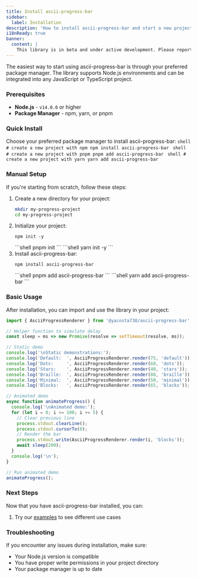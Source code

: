 ```yaml
---
title: Install ascii-progress-bar
sidebar:
  label: Installation
description: 'How to install ascii-progress-bar and start a new project.'
i18nReady: true
banner:
  content: |
    This library is in beta and under active development. Please report any issues or suggestions on <a href="https://github.com/yacosta738/ascii-progress-bar/issues" target="_blank">GitHub</a>.
---
```



The easiest way to start using ascii-progress-bar is through your preferred package manager. The library supports Node.js environments and can be integrated into any JavaScript or TypeScript project.

### Prerequisites

- **Node.js** - `v14.0.0` or higher
- **Package Manager** - npm, yarn, or pnpm

### Quick Install

Choose your preferred package manager to install ascii-progress-bar:
 <PackageManagerTabs>
      <Fragment slot="npm">
      ```shell
      # create a new project with npm
      npm install ascii-progress-bar
      ```
      </Fragment>
      <Fragment slot="pnpm">
      ```shell
      # create a new project with pnpm
      pnpm add ascii-progress-bar
      ```
      </Fragment>
      <Fragment slot="yarn">
      ```shell
      # create a new project with yarn
      yarn add ascii-progress-bar
      ```
      </Fragment>
    </PackageManagerTabs>

### Manual Setup

If you're starting from scratch, follow these steps:
<Steps>
1. Create a new directory for your project:
    ```bash
    mkdir my-progress-project
    cd my-progress-project
    ```
2. Initialize your project:
    <PackageManagerTabs>
      <Fragment slot="npm">
      ```shell
      npm init -y
      ```
      </Fragment>
      <Fragment slot="pnpm">
      ```shell
      pnpm init
      ```
      </Fragment>
      <Fragment slot="yarn">
      ```shell
      yarn init -y
      ```
      </Fragment>
    </PackageManagerTabs>
3. Install ascii-progress-bar:
    <PackageManagerTabs>
      <Fragment slot="npm">
      ```shell
      npm install ascii-progress-bar
      ```
      </Fragment>
      <Fragment slot="pnpm">
      ```shell
      pnpm add ascii-progress-bar
      ```
      </Fragment>
      <Fragment slot="yarn">
      ```shell
      yarn add ascii-progress-bar
      ```
      </Fragment>
    </PackageManagerTabs>
</Steps>

### Basic Usage

After installation, you can import and use the library in your project:

```javascript
import { AsciiProgressRenderer } from '@yacosta738/ascii-progress-bar';

// Helper function to simulate delay
const sleep = ms => new Promise(resolve => setTimeout(resolve, ms));

// Static demo
console.log('\nStatic demonstrations:');
console.log('Default:  ', AsciiProgressRenderer.render(75, 'default'));
console.log('Dots:     ', AsciiProgressRenderer.render(60, 'dots'));
console.log('Stars:    ', AsciiProgressRenderer.render(40, 'stars'));
console.log('Braille:  ', AsciiProgressRenderer.render(80, 'braille'));
console.log('Minimal:  ', AsciiProgressRenderer.render(50, 'minimal'));
console.log('Blocks:   ', AsciiProgressRenderer.render(65, 'blocks'));

// Animated demo
async function animateProgress() {
  console.log('\nAnimated demo:');
  for (let i = 0; i <= 100; i += 5) {
    // Clear previous line
    process.stdout.clearLine();
    process.stdout.cursorTo(0);
    // Render the bar
    process.stdout.write(AsciiProgressRenderer.render(i, 'blocks'));
    await sleep(200);
  }
  console.log('\n');
}

// Run animated demo
animateProgress();
```

### Next Steps

Now that you have ascii-progress-bar installed, you can:

1. Try our [examples](/ascii-progress-bar/examples/all) to see different use cases

### Troubleshooting

If you encounter any issues during installation, make sure:

- Your Node.js version is compatible
- You have proper write permissions in your project directory
- Your package manager is up to date